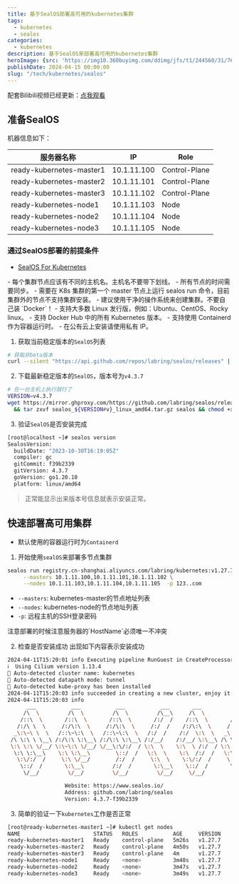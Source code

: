 ```yaml
---
title: 基于SealOS部署高可用的kubernetes集群
tags:
  - kubernetes
  - sealos
categories:
  - kubernetes
description: 基于SealOS来部署高可用的kubernetes集群
heroImage: {src: 'https://img10.360buyimg.com/ddimg/jfs/t1/244560/31/7618/14121/661de12eFfa7f6ba5/0239fa873abb0bd5.jpg',inferSize: true}
publishDate: 2024-04-15 00:00:00
slug: "/tech/kubernetes/sealos"
---
```


配套Bilibili视频已经更新：[点我观看](https://www.bilibili.com/video/BV1Pr421V7PT/?share_source=copy_web&vd_source=2cac9fa5f0a3fb896b7f6b1468993554)

## 准备SealOS

机器信息如下：

| 服务器名称                    | IP          | Role          |
| ------------------------ | ----------- | ------------- |
| ready-kubernetes-master1 | 10.1.11.100 | Control-Plane |
| ready-kubernetes-master2 | 10.1.11.101 | Control-Plane |
| ready-kubernetes-master3 | 10.1.11.102 | Control-Plane |
| ready-kubernetes-node1   | 10.1.11.103 | Node          |
| ready-kubernetes-node2   | 10.1.11.104 | Node          |
| ready-kubernetes-node3   | 10.1.11.105 | Node          |

### 通过SealOS部署的前提条件

- [SealOS For Kubernetes](https://sealos.io/zh-Hans/docs/self-hosting/lifecycle-management/quick-start/deploy-kubernetes)


<Aside type="tip">
- 每个集群节点应该有不同的主机名。主机名不要带下划线。
- 所有节点的时间需要同步。
- 需要在 K8s 集群的第一个 master 节点上运行 sealos run 命令，目前集群外的节点不支持集群安装。
- 建议使用干净的操作系统来创建集群。不要自己装 `Docker`！
- 支持大多数 Linux 发行版，例如：Ubuntu、CentOS、Rocky linux。
- 支持 Docker Hub 中的所有 Kubernetes 版本。
- 支持使用 Containerd 作为容器运行时。
- 在公有云上安装请使用私有 IP。
</Aside>


1. 获取当前稳定版本的`SealOS`列表
```bash
# 获取非beta版本
curl --silent "https://api.github.com/repos/labring/sealos/releases" | jq -r 'map(select(.tag_name | test("beta"; "i") | not)) | .[].tag_name'
```

2. 下载最新稳定版本的`SealOS`，版本号为`v4.3.7`
```bash
# 在一台主机上执行就行了
VERSION=v4.3.7
wget https://mirror.ghproxy.com/https://github.com/labring/sealos/releases/download/${VERSION}/sealos_${VERSION#v}_linux_amd64.tar.gz \
  && tar zxvf sealos_${VERSION#v}_linux_amd64.tar.gz sealos && chmod +x sealos && mv sealos /usr/bin
```

3. 验证`SealOS`是否安装完成
```bash
[root@localhost ~]# sealos version
SealosVersion:
  buildDate: "2023-10-30T16:19:05Z"
  compiler: gc
  gitCommit: f39b2339
  gitVersion: 4.3.7
  goVersion: go1.20.10
  platform: linux/amd64
```

> 正常能显示出来版本号信息就表示安装正常。


## 快速部署高可用集群

- 默认使用的容器运行时为`Containerd`

1. 开始使用`sealOS`来部署多节点集群

```bash
sealos run registry.cn-shanghai.aliyuncs.com/labring/kubernetes:v1.27.7 registry.cn-shanghai.aliyuncs.com/labring/helm:v3.9.4 registry.cn-shanghai.aliyuncs.com/labring/cilium:v1.13.4 \
     --masters 10.1.11.100,10.1.11.101,10.1.11.102 \
     --nodes 10.1.11.103,10.1.11.104,10.1.11.105  -p 123..com
```
- `--masters`: kubernetes-master的节点地址列表
- `--nodes`:  kubernetes-node的节点地址列表
- `-p`: 远程主机的SSH登录密码


<Aside type="tip">
注意部署的时候注意服务器的`HostName`必须唯一不冲突
</Aside>

2. 检查是否安装成功 出现如下内容表示安装成功
```bash
2024-04-11T15:20:01 info Executing pipeline RunGuest in CreateProcessor.
ℹ️  Using Cilium version 1.13.4
🔮 Auto-detected cluster name: kubernetes
🔮 Auto-detected datapath mode: tunnel
🔮 Auto-detected kube-proxy has been installed
2024-04-11T15:20:03 info succeeded in creating a new cluster, enjoy it!
2024-04-11T15:20:03 info 
      ___           ___           ___           ___       ___           ___
     /\  \         /\  \         /\  \         /\__\     /\  \         /\  \
    /::\  \       /::\  \       /::\  \       /:/  /    /::\  \       /::\  \
   /:/\ \  \     /:/\:\  \     /:/\:\  \     /:/  /    /:/\:\  \     /:/\ \  \
  _\:\~\ \  \   /::\~\:\  \   /::\~\:\  \   /:/  /    /:/  \:\  \   _\:\~\ \  \
 /\ \:\ \ \__\ /:/\:\ \:\__\ /:/\:\ \:\__\ /:/__/    /:/__/ \:\__\ /\ \:\ \ \__\
 \:\ \:\ \/__/ \:\~\:\ \/__/ \/__\:\/:/  / \:\  \    \:\  \ /:/  / \:\ \:\ \/__/
  \:\ \:\__\    \:\ \:\__\        \::/  /   \:\  \    \:\  /:/  /   \:\ \:\__\
   \:\/:/  /     \:\ \/__/        /:/  /     \:\  \    \:\/:/  /     \:\/:/  /
    \::/  /       \:\__\         /:/  /       \:\__\    \::/  /       \::/  /
     \/__/         \/__/         \/__/         \/__/     \/__/         \/__/

                  Website: https://www.sealos.io/
                  Address: github.com/labring/sealos
                  Version: 4.3.7-f39b2339
```

3. 简单的验证一下`kubernetes`工作是否正常

```bash
[root@ready-kubernetes-master1 ~]# kubectl get nodes
NAME                       STATUS   ROLES           AGE     VERSION
ready-kubernetes-master1   Ready    control-plane   5m26s   v1.27.7
ready-kubernetes-master2   Ready    control-plane   4m50s   v1.27.7
ready-kubernetes-master3   Ready    control-plane   4m      v1.27.7
ready-kubernetes-node1     Ready    <none>          3m48s   v1.27.7
ready-kubernetes-node2     Ready    <none>          3m47s   v1.27.7
ready-kubernetes-node3     Ready    <none>          3m49s   v1.27.7
```

